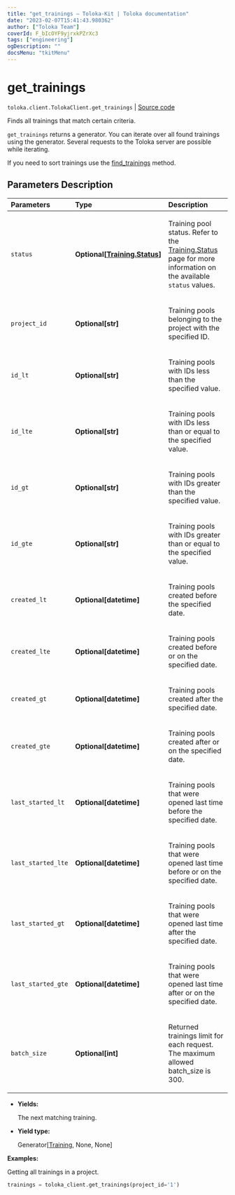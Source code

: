 ```yaml
---
title: "get_trainings — Toloka-Kit | Toloka documentation"
date: "2023-02-07T15:41:43.980362"
author: ["Toloka Team"]
coverId: F_bIcOYF9yjrxkPZrXc3
tags: ["engineering"]
ogDescription: ""
docsMenu: "tkitMenu"
---
```


# get_trainings
`toloka.client.TolokaClient.get_trainings` | [Source code](https://github.com/Toloka/toloka-kit/blob/v1.1.3/src/client/__init__.py#L1945)

Finds all trainings that match certain criteria.

`get_trainings` returns a generator. You can iterate over all found trainings using the generator. Several requests to the Toloka server are possible while iterating.

If you need to sort trainings use the [find_trainings](/docs/toloka-kit/reference/toloka.client.TolokaClient.find_trainings) method.

## Parameters Description

| Parameters | Type | Description |
| :----------| :----| :-----------|
`status`|**Optional\[[Training.Status](/docs/toloka-kit/reference/toloka.client.training.Training.Status)\]**|<p>Training pool status. Refer to the [Training.Status](/docs/toloka-kit/reference/toloka.client.training.Training.Status) page for more information on the available `status` values.</p>
`project_id`|**Optional\[str\]**|<p>Training pools belonging to the project with the specified ID.</p>
`id_lt`|**Optional\[str\]**|<p>Training pools with IDs less than the specified value.</p>
`id_lte`|**Optional\[str\]**|<p>Training pools with IDs less than or equal to the specified value.</p>
`id_gt`|**Optional\[str\]**|<p>Training pools with IDs greater than the specified value.</p>
`id_gte`|**Optional\[str\]**|<p>Training pools with IDs greater than or equal to the specified value.</p>
`created_lt`|**Optional\[datetime\]**|<p>Training pools created before the specified date.</p>
`created_lte`|**Optional\[datetime\]**|<p>Training pools created before or on the specified date.</p>
`created_gt`|**Optional\[datetime\]**|<p>Training pools created after the specified date.</p>
`created_gte`|**Optional\[datetime\]**|<p>Training pools created after or on the specified date.</p>
`last_started_lt`|**Optional\[datetime\]**|<p>Training pools that were opened last time before the specified date.</p>
`last_started_lte`|**Optional\[datetime\]**|<p>Training pools that were opened last time before or on the specified date.</p>
`last_started_gt`|**Optional\[datetime\]**|<p>Training pools that were opened last time after the specified date.</p>
`last_started_gte`|**Optional\[datetime\]**|<p>Training pools that were opened last time after or on the specified date.</p>
`batch_size`|**Optional\[int\]**|<p>Returned trainings limit for each request. The maximum allowed batch_size is 300.</p>

* **Yields:**

  The next matching training.

* **Yield type:**

  Generator\[[Training](/docs/toloka-kit/reference/toloka.client.training.Training), None, None\]

**Examples:**

Getting all trainings in a project.

```python
trainings = toloka_client.get_trainings(project_id='1')
```
